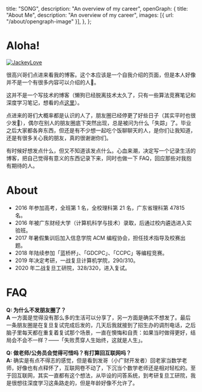 
  title: "SONG",
  description: "An overview of my career",
  openGraph: {
    title: "About Me",
    description: "An overview of my career",
    images: [{ url: "/about/opengraph-image" }],
  },
};

# Aloha!

<a href="https://twitter.com/zhousongjie" target="_blank">
  <Image
    src="/images/avatar.png"
    alt="JackeyLove"
    className="rounded-full bg-gray-100 block mt-2 mb-5 mx-auto sm:float-right sm:ml-5 sm:mb-5 grayscale hover:grayscale-0"
    unoptimized
    width={160}
    height={160}
    priority
  />
</a>

很高兴哥们点进来看我的博客。这个本应该是一个自我介绍的页面，但是本人好像并不是一个有很多内容可以介绍的人🤡。

这并不是一个写技术的博客（懒狗已经脱离技术太久了，只有一些算法竞赛笔记和深度学习笔记，想看的点[这里](https://tech.jackey.love)）。

点进来的哥们大概率都是认识的人了，朋友圈已经停更了好些日子（其实平时也很少发🤡），偶尔在别人的朋友圈底下突然出现，总是被问为什么「失踪」了。毕业之后大家都各奔东西，但还是有不少想一起吃个饭聊聊天的人，是你们让我知道，还是有很多关心我的朋友，真的很谢谢你们。

有时候好想发点什么，但又不知道该发点什么。心血来潮，决定写一个记录生活的博客，把自己觉得有意义的东西记录下来，同时也做一下 FAQ，回应那些对我抱有期待的人。

# About

- 2016 年参加高考，全班第 1 名，全校理科第 21 名，广东省理科第 47815 名。
- 2016 年被广东财经大学（计算机科学与技术）录取，后通过校内遴选进入实验班。
- 2017 年暑假集训后加入信息学院 ACM 编程协会，担任技术指导及校赛出题。
- 2018 年陆续参加「蓝桥杯」、「GDCPC」、「CCPC」等编程竞赛。
- 2019 年决定考研，一战复旦计算机学院，290/310。
- 2020 年二战复旦工研院，328/320，进入复试。

# FAQ

**Q: 为什么不发朋友圈了？**  
**A** 一方面是觉得没有那么多的生活可以分享了，另一方面是确实不想发了。最后一条朋友圈是在复旦复试完成后发的，几天后我就接到了招生办的调剂电话，之后脑子里每天都在重复着复试那个场景，一直在懊悔和自责：如果当时做得更好，结局会不会不一样？——「失败贯穿人生始终，这就是人生」。

**Q: 做老师/公务员会觉得可惜吗？有打算回互联网吗？**  
**A:** 确实是有点不得志的感觉，但是看到发哥（小广财开发者）回老家当数学老师，好像也有点释怀了，互联网卷不动了，下沉当个数学老师还是相对轻松的。至于回互联网，其实一直都有这个想法，从毕设的问答系统，到考研复旦工研院，我是很想往深度学习这条路走的，但是年龄好像不允许了。